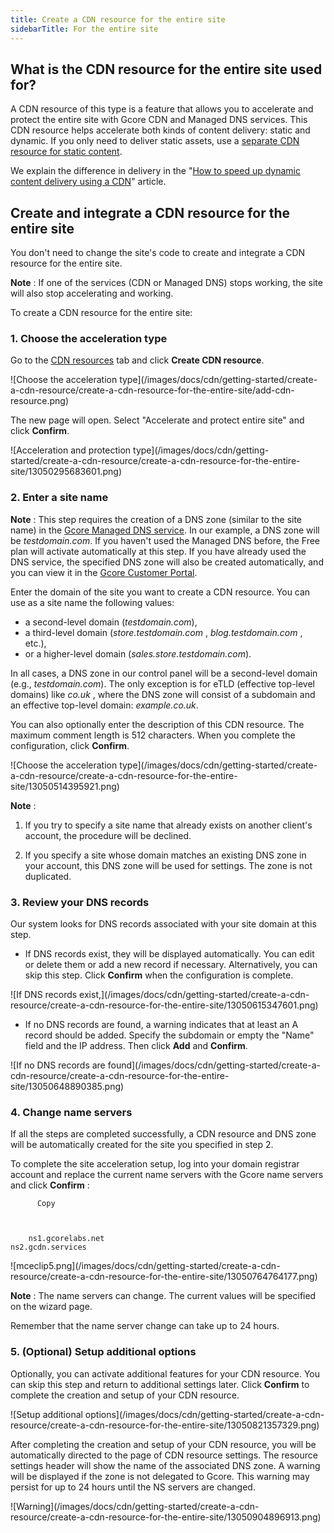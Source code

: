 ---
title: Create a CDN resource for the entire site
sidebarTitle: For the entire site
---

## What is the CDN resource for the entire site used for?

A CDN resource of this type is a feature that allows you to accelerate and protect the entire site with Gcore CDN and Managed DNS services. This CDN resource helps accelerate both kinds of content delivery: static and dynamic. If you only need to deliver static assets, use a [separate CDN resource for static content](/cdn/getting-started/create-a-cdn-resource/create-a-cdn-resource-for-only-static-files).

We explain the difference in delivery in the "[How to speed up dynamic content delivery using a CDN](https://gcore.com/blog/how-to-speed-up-dynamic-content-delivery-using-cdn/)" article.

## Create and integrate a CDN resource for the entire site

You don't need to change the site's code to create and integrate a CDN resource for the entire site.

**Note** : If one of the services (CDN or Managed DNS) stops working, the site will also stop accelerating and working.

To create a CDN resource for the entire site:

### 1\. Choose the acceleration type

Go to the [CDN resources](https://cdn.gcore.com) tab and click **Create CDN resource**.


<Frame>![Choose the acceleration type](/images/docs/cdn/getting-started/create-a-cdn-resource/create-a-cdn-resource-for-the-entire-site/add-cdn-resource.png)</Frame>



The new page will open. Select "Accelerate and protect entire site" and click **Confirm**.


<Frame>![Acceleration and protection type](/images/docs/cdn/getting-started/create-a-cdn-resource/create-a-cdn-resource-for-the-entire-site/13050295683601.png)</Frame>



### 2\. Enter a site name

**Note** : This step requires the creation of a DNS zone (similar to the site name) in the [Gcore Managed DNS service](https://gcore.com/dns). In our example, a DNS zone will be _testdomain.com_. If you haven't used the Managed DNS before, the Free plan will activate automatically at this step. If you have already used the DNS service, the specified DNS zone will also be created automatically, and you can view it in the [Gcore Customer Portal](https://dns.gcore.com).

Enter the domain of the site you want to create a CDN resource. You can use as a site name the following values:

  * a second-level domain (_testdomain.com_),
  * a third-level domain (_store.testdomain.com_ , _blog.testdomain.com_ , etc.),
  * or a higher-level domain (_sales.store.testdomain.com_).



In all cases, a DNS zone in our control panel will be a second-level domain (e.g., _testdomain.com_). The only exception is for eTLD (effective top-level domains) like _co.uk_ , where the DNS zone will consist of a subdomain and an effective top-level domain: _example.co.uk_.

You can also optionally enter the description of this CDN resource. The maximum comment length is 512 characters. When you complete the configuration, click **Confirm**.


<Frame>![Choose the acceleration type](/images/docs/cdn/getting-started/create-a-cdn-resource/create-a-cdn-resource-for-the-entire-site/13050514395921.png)</Frame>



**Note** :

  1. If you try to specify a site name that already exists on another client's account, the procedure will be declined.

  2. If you specify a site whose domain matches an existing DNS zone in your account, this DNS zone will be used for settings. The zone is not duplicated.




### 3\. Review your DNS records

Our system looks for DNS records associated with your site domain at this step.

  * If DNS records exist, they will be displayed automatically. You can edit or delete them or add a new record if necessary. Alternatively, you can skip this step. Click **Confirm** when the configuration is complete.


<Frame>![If DNS records exist,](/images/docs/cdn/getting-started/create-a-cdn-resource/create-a-cdn-resource-for-the-entire-site/13050615347601.png)</Frame>



  * If no DNS records are found, a warning indicates that at least an A record should be added. Specify the subdomain or empty the "Name" field and the IP address. Then click **Add** and **Confirm**.


<Frame>![If no DNS records are found](/images/docs/cdn/getting-started/create-a-cdn-resource/create-a-cdn-resource-for-the-entire-site/13050648890385.png)</Frame>



### 4\. Change name servers

If all the steps are completed successfully, a CDN resource and DNS zone will be automatically created for the site you specified in step 2.

To complete the site acceleration setup, log into your domain registrar account and replace the current name servers with the Gcore name servers and click **Confirm** :
    
    
          Copy
          
            
          
        ns1.gcorelabs.net  
    ns2.gcdn.services


<Frame>![mceclip5.png](/images/docs/cdn/getting-started/create-a-cdn-resource/create-a-cdn-resource-for-the-entire-site/13050764764177.png)</Frame>



**Note** : The name servers can change. The current values will be specified on the wizard page.

Remember that the name server change can take up to 24 hours.

### 5\. (Optional) Setup additional options

Optionally, you can activate additional features for your CDN resource. You can skip this step and return to additional settings later. Click **Confirm** to complete the creation and setup of your CDN resource.


<Frame>![Setup additional options](/images/docs/cdn/getting-started/create-a-cdn-resource/create-a-cdn-resource-for-the-entire-site/13050821357329.png)</Frame>



After completing the creation and setup of your CDN resource, you will be automatically directed to the page of CDN resource settings. The resource settings header will show the name of the associated DNS zone. A warning will be displayed if the zone is not delegated to Gcore. This warning may persist for up to 24 hours until the NS servers are changed.


<Frame>![Warning](/images/docs/cdn/getting-started/create-a-cdn-resource/create-a-cdn-resource-for-the-entire-site/13050904896913.png)</Frame>